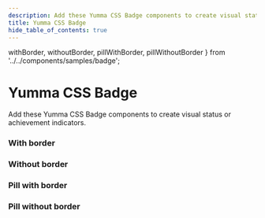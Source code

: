 ```yaml
---
description: Add these Yumma CSS Badge components to create visual status or achievement indicators.
title: Yumma CSS Badge
hide_table_of_contents: true
---
```


  withBorder,
  withoutBorder,
  pillWithBorder,
  pillWithoutBorder
} from '../../components/samples/badge';

# Yumma CSS Badge

Add these Yumma CSS Badge components to create visual status or achievement indicators.

### With border

<ClassPreview
  codeData={withBorder}
  useCenter
  usePadding
  useHeight='55px'
  useTabs
  useVersion='release'
/>

### Without border

<ClassPreview
  codeData={withoutBorder}
  useCenter
  usePadding
  useHeight='55px'
  useTabs
  useVersion='release'
/>

### Pill with border

<ClassPreview
  codeData={pillWithBorder}
  useCenter
  usePadding
  useHeight='55px'
  useTabs
  useVersion='release'
/>

### Pill without border

<ClassPreview
  codeData={pillWithoutBorder}
  useCenter
  usePadding
  useHeight='55px'
  useTabs
  useVersion='release'
/>